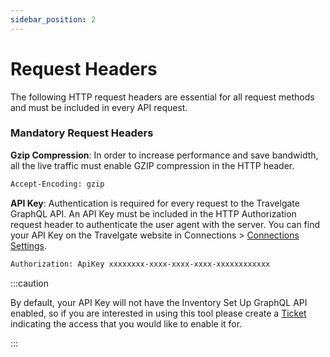 ```yaml
---
sidebar_position: 2
---
```


# Request Headers

The following HTTP request headers are essential for all request methods and must be included in every API request.

### Mandatory Request Headers

**Gzip Compression**: In order to increase performance and save bandwidth, all the live traffic must enable GZIP compression in the HTTP header. 

```html
Accept-Encoding: gzip
```                           

**API Key**: Authentication is required for every request to the Travelgate GraphQL API. An API Key must be included in the HTTP Authorization request header to authenticate the user agent with the server. You can find your API Key on the Travelgate website in Connections > [Connections Settings](https://app.travelgatex.com/connections/settings).

```html
Authorization: ApiKey xxxxxxxx-xxxx-xxxx-xxxx-xxxxxxxxxxxx
```

:::caution

By default, your API Key will not have the Inventory Set Up GraphQL API enabled, so if you are interested in using this tool please create a [Ticket](https://app.travelgatex.com/tickets) indicating the access that you would like to enable it for. 

:::
